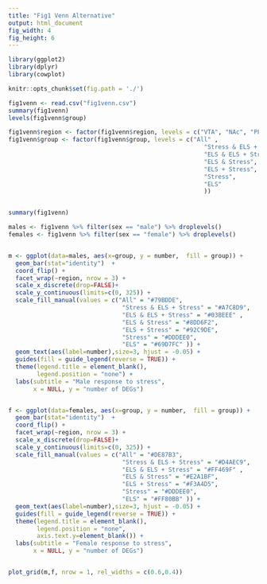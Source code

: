 ```yaml
---
title: "Fig1 Venn Alternative"
output: html_document
fig_width: 4 
fig_height: 6 
---
```


```r
library(ggplot2)
library(dplyr)
library(cowplot)

knitr::opts_chunk$set(fig.path = './')
```

```r
fig1venn <- read.csv("fig1venn.csv")
summary(fig1venn)
levels(fig1venn$group)

fig1venn$region <- factor(fig1venn$region, levels = c("VTA", "NAc", "PFC")) 
fig1venn$group <- factor(fig1venn$group, levels = c("All" ,  
                                                       "Stress & ELS + Stress",
                                                       "ELS & ELS + Stress" ,
                                                       "ELS & Stress",
                                                       "ELS + Stress",
                                                       "Stress",
                                                       "ELS" 
                                                       ))


summary(fig1venn)

males <- fig1venn %>% filter(sex == "male") %>% droplevels()
females <- fig1venn %>% filter(sex == "female") %>% droplevels()


m <- ggplot(data=males, aes(x=group, y = number,  fill = group)) + 
  geom_bar(stat="identity")  + 
  coord_flip() + 
  facet_wrap(~region, nrow = 3) +
  scale_x_discrete(drop=FALSE)+
  scale_y_continuous(limits=c(0, 325)) +
  scale_fill_manual(values = c("All" = "#79BDDE",  
                                "Stress & ELS + Stress" = "#A7C8D9",
                                "ELS & ELS + Stress" = "#03BEEE" ,
                                "ELS & Stress" = "#8DD6F2",
                                "ELS + Stress" = "#92C9DE",
                                "Stress" = "#DDDEE0",
                                "ELS" = "#69D7FC" )) +
  geom_text(aes(label=number),size=3, hjust = -0.05) +
  guides(fill = guide_legend(reverse = TRUE)) +
  theme(legend.title = element_blank(),
        legend.position = "none") +
  labs(subtitle = "Male response to stress",
       x = NULL, y = "number of DEGs") 


f <- ggplot(data=females, aes(x=group, y = number,  fill = group)) + 
  geom_bar(stat="identity")  + 
  coord_flip() + 
  facet_wrap(~region, nrow = 3) +
  scale_x_discrete(drop=FALSE)+
  scale_y_continuous(limits=c(0, 325)) +
  scale_fill_manual(values = c("All" = "#DE87B3",  
                                "Stress & ELS + Stress" = "#D4AEC9",
                                "ELS & ELS + Stress" = "#FF469F" ,
                                "ELS & Stress" = "#E2A1BF",
                                "ELS + Stress" = "#F3A4D5",
                                "Stress" = "#DDDEE0",
                                "ELS" = "#FF80BB" )) +
  geom_text(aes(label=number),size=3, hjust = -0.05) +
  guides(fill = guide_legend(reverse = TRUE)) +
  theme(legend.title = element_blank(),
        legend.position = "none",
        axis.text.y=element_blank()) +
  labs(subtitle = "Female response to stress",
       x = NULL, y = "number of DEGs") 


plot_grid(m,f, nrow = 1, rel_widths = c(0.6,0.4))
```